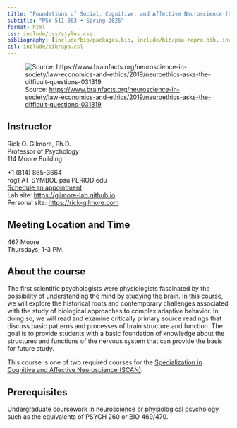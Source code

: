 ```yaml
---
title: "Foundations of Social, Cognitive, and Affective Neuroscience (SCAN)"
subtitle: "PSY 511.003 • Spring 2025"
format: html
css: include/css/styles.css
bibliography: [include/bib/packages.bib, include/bib/psu-repro.bib, include/bib/psy-511.bib]
csl: include/bib/apa.csl
---
```


![Source: <https://www.brainfacts.org/neuroscience-in-society/law-economics-and-ethics/2019/neuroethics-asks-the-difficult-questions-031319>](https://www.brainfacts.org/-/media/Brainfacts2/Neuroscience-in-Society/Law-Economics-and-Ethics/Article-Images/neuroethics-image.png)

## Instructor

Rick O. Gilmore, Ph.D.</br>
Professor of Psychology</br>
114 Moore Building</br>

+1 (814) 865-3664</br>
rog1 AT-SYMBOL psu PERIOD edu</br>
[Schedule an appointment](https://doodle.com/mm/rickgilmore/book-a-time)</br>
Lab site: [https://gilmore-lab.github.io](http://gilmore-lab.github.io)</br>
Personal site: [https://rick-gilmore.com](https://rick-gilmore.com)

## Meeting Location and Time

467 Moore</br>
Thursdays, 1-3 PM.

## About the course

The first scientific psychologists were physiologists fascinated by the possibility of understanding the mind by studying the brain.
In this course, we will explore the historical roots and contemporary challenges associated with the study of biological approaches to complex adaptive behavior.
In doing so, we will read and examine critically primary source readings that discuss basic patterns and processes of brain structure and function.
The goal is to provide students with a basic foundation of knowledge about the structures and functions of the nervous system that can provide the basis for future study.

This course is one of two required courses for the [Specialization in Cognitive and Affective Neuroscience (SCAN)](https://psych.la.psu.edu/graduate/program-areas/cross-cutting-program-initiatives/scan/).

## Prerequisites

Undergraduate coursework in neuroscience or physiological psychology such as the equivalents of PSYCH 260 or BIO 469/470.